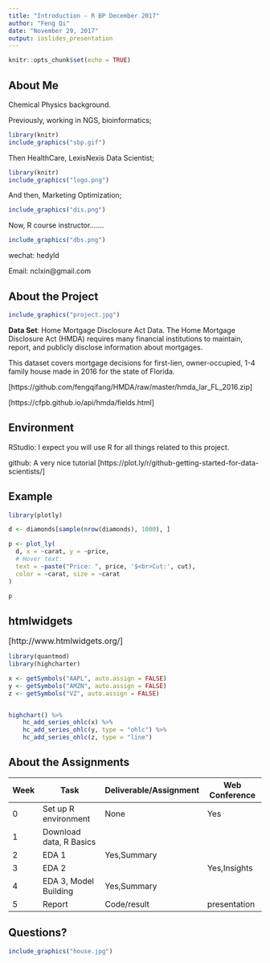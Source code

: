 ```yaml
---
title: "Introduction - R BP December 2017"
author: "Feng Qi"
date: "November 29, 2017"
output: ioslides_presentation
---
```


```r
knitr::opts_chunk$set(echo = TRUE)
```

## About Me

Chemical Physics background.

Previously, working in NGS, bioinformatics;
```r
library(knitr) 
include_graphics("sbp.gif") 
```

Then HealthCare, LexisNexis Data Scientist;
```r
library(knitr) 
include_graphics("logo.png") 
```

And then, Marketing Optimization;
```r
include_graphics("dis.png") 
```

Now, R course instructor.......
```r
include_graphics("dbs.png") 
```

wechat: hedyld

Email: nclxin@gmail.com

## About the Project

```r
include_graphics("project.jpg") 
```
**Data Set**: Home Mortgage Disclosure Act Data. The Home Mortgage Disclosure Act (HMDA) requires many financial institutions to maintain, report, and publicly disclose information about mortgages.

This dataset covers mortgage decisions for first-lien, owner-occupied, 1-4 family house made in 2016 for the state of Florida. 

<span style="font-size: 14px;">
[https://github.com/fengqifang/HMDA/raw/master/hmda_lar_FL_2016.zip]</span>

<span style="font-size: 14px;">
[https://cfpb.github.io/api/hmda/fields.html] </span>

## Environment 
RStudio: I expect you will use R for all things related to this project.
            
github: A very nice tutorial <span style="font-size: 14px;">[https://plot.ly/r/github-getting-started-for-data-scientists/] </span>

## Example

```r
library(plotly)

d <- diamonds[sample(nrow(diamonds), 1000), ]

p <- plot_ly(
  d, x = ~carat, y = ~price,
  # Hover text:
  text = ~paste("Price: ", price, '$<br>Cut:', cut),
  color = ~carat, size = ~carat
)

p
```

## htmlwidgets
<span style="font-size:16px;">[http://www.htmlwidgets.org/] </span>

```r
library(quantmod)
library(highcharter)

x <- getSymbols("AAPL", auto.assign = FALSE)
y <- getSymbols("AMZN", auto.assign = FALSE)
z <- getSymbols("VZ", auto.assign = FALSE)


highchart() %>% 
    hc_add_series_ohlc(x) %>%
    hc_add_series_ohlc(y, type = "ohlc") %>%
    hc_add_series_ohlc(z, type = "line")
```


## About the Assignments

|Week	|Task	|Deliverable/Assignment	|Web Conference|
|:---|-----------------------|------------|------------|
|0	 |Set up R environment   |	None      |	Yes        |
|1	 |Download data, R Basics|		        |            |
|2	 |EDA 1	                 |Yes,Summary |	           |
|3	 |EDA 2		               |            |Yes,Insights|
|4	 |EDA 3, Model Building  |Yes,Summary |	           |
|5	 |Report	               |Code/result |presentation|

## Questions?

```r
include_graphics("house.jpg") 
```





